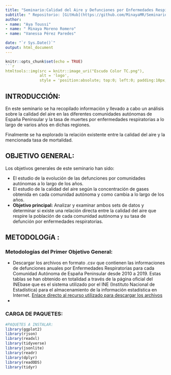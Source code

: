 ```yaml
---
title: "Seminario:Calidad del Aire y Defunciones por Enfermedades Respiratorias"
subtitle: " Repositorio: [GitHub](https://github.com/MinayaMR/Seminario)"
author:
- name: "Aya Toussi"
- name: " Minaya Moreno Romero"
- name: "Vanessa Pérez Paredes"

date: "`r Sys.Date()`"
output: html_document
---
```


```r
knitr::opts_chunk$set(echo = TRUE)
```r
htmltools::img(src = knitr::image_uri("Escudo Color TC.png"), 
               alt = 'logo', 
               style = 'position:absolute; top:0; left:0; padding:10px; width:100px; height:100px;')
```


## **INTRODUCCIÓN:**
En este seminario se ha recopilado información y llevado a cabo un análisis sobre la calidad del aire en las diferentes comunidades autónomas de España Peninsular y la tasa de muertes por enfermedades respiratorias a lo largo de varios años en dichas regiones.

Finalmente se ha explorado la relación existente entre la calidad del aire y la mencionada tasa de mortalidad.

## **OBJETIVO GENERAL:**
Los objetivos generales de este seminario han sido:

- El estudio de la evolución de las defunciones por comunidades autónomas a lo largo de los años.
- El estudio de la calidad del aire según la concentración de gases obtenida en cada comunidad autónoma y como cambia a lo largo de los años.
- **Objetivo principal:** Analizar y examinar ambos sets de datos y determinar si existe una relación directa entre la calidad del aire que respire la población de cada comunidad autónoma y su tasa de defunción por enfermedades respiratorias.

## **METODOLOGíA :**
### Metodologías del Primer Objetivo General:
- Descargar los archivos en formato .csv que contienen las informaciones de defunciones anuales por Enfermedades Respiratorias para cada Comunidad Autónoma de España Peninsular desde 2010 a 2019. Estas tablas se han obtenido en totalidad a través de la página oficial del INEbase que es el sistema utilizado por el INE (Instituto Nacional de Estadística) para el almacenamiento de la información estadística en Internet. [Enlace directo al recurso utilizado para descargar los archivos](https://www.ine.es/jaxiT3/Tabla.htm?t=10803&L=0)
- 




###  CARGA DE PAQUETES:

```r
#PAQUETES A INSTALAR:
library(ggplot2)
library(rjson)
library(readxl)
library(tidyverse)
library(jsonlite)
library(readr)
library(dplyr)
library(readODS)
library(tidyr)
```


## 

```r

```



